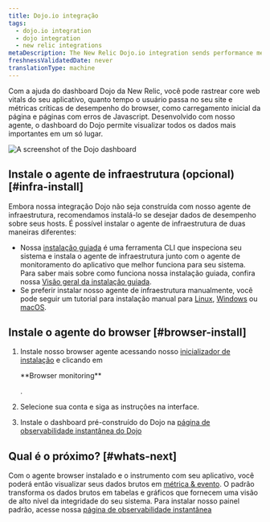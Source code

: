 ```yaml
---
title: Dojo.io integração
tags:
  - dojo.io integration
  - dojo integration
  - new relic integrations
metaDescription: The New Relic Dojo.io integration sends performance metrics and inventory data from your Dojo.io framework to the New Relic platform.
freshnessValidatedDate: never
translationType: machine
---
```


Com a ajuda do dashboard Dojo da New Relic, você pode rastrear core web vitals do seu aplicativo, quanto tempo o usuário passa no seu site e métricas críticas de desempenho do browser, como carregamento inicial da página e páginas com erros de Javascript. Desenvolvido com nosso <InlinePopover type="browser"/>agente, o dashboard do Dojo permite visualizar todos os dados mais importantes em um só lugar.

<img
  title="dashboard-example.png"
  alt="A screenshot of the Dojo dashboard"
  src="/images/infrastructure_screenshot-crop_dojo-dashboard.webp"
/>

## Instale o agente de infraestrutura (opcional) [#infra-install]

Embora nossa integração Dojo não seja construída com nosso agente de infraestrutura, recomendamos instalá-lo se desejar dados de desempenho sobre seus hosts. É possível instalar o agente de infraestrutura de duas maneiras diferentes:

* Nossa [instalação guiada](https://one.newrelic.com/nr1-core?state=4f81feab-35f7-e97e-9903-52510f8542bd) é uma ferramenta CLI que inspeciona seu sistema e instala o agente de infraestrutura junto com o agente de monitoramento do aplicativo que melhor funciona para seu sistema. Para saber mais sobre como funciona nossa instalação guiada, confira nossa [Visão geral da instalação guiada](/docs/infrastructure/host-integrations/installation/new-relic-guided-install-overview).
* Se preferir instalar nosso agente de infraestrutura manualmente, você pode seguir um tutorial para instalação manual para [Linux](/docs/infrastructure/install-infrastructure-agent/linux-installation/install-infrastructure-monitoring-agent-linux), [Windows](/docs/infrastructure/install-infrastructure-agent/windows-installation/install-infrastructure-monitoring-agent-windows/) ou [macOS](/docs/infrastructure/install-infrastructure-agent/macos-installation/install-infrastructure-monitoring-agent-macos/).

## Instale o agente do browser [#browser-install]

1. Instale nosso browser agente acessando nosso [inicializador de instalação](https://one.newrelic.com/marketplace?account=3510613&state=79352429-fa28-4c25-1123-30c4b23ff83c) e clicando em

   <DNT>
     **Browser monitoring**
   </DNT>

   .

2. Selecione sua conta e siga as instruções na interface.

3. Instale o dashboard pré-construído do Dojo na [página de observabilidade instantânea do Dojo](https://newrelic.com/instant-observability/dojo)

## Qual é o próximo? [#whats-next]

Com o agente browser instalado e o instrumento com seu aplicativo, você poderá então visualizar seus dados brutos em [métrica & evento](/docs/query-your-data/explore-query-data/browse-data/introduction-data-explorer/). O <InlinePopover type="dashboards"/>padrão transforma os dados brutos em tabelas e gráficos que fornecem uma visão de alto nível da integridade do seu sistema. Para instalar nosso painel padrão, acesse nossa [página de observabilidade instantânea](https://newrelic.com/instant-observability/)
